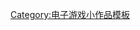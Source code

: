 {{asbox
| image     = Konami logo icon.svg
| pix       = 32
| qualifier = 与[[科樂美]]有关
| category  = 科樂美小作品
| name      = Template:Konami-stub
}}<noinclude>
[[Category:电子游戏小作品模板]]
</noinclude>